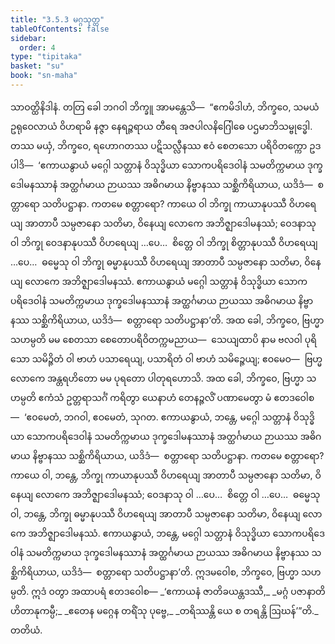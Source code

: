```yaml
---
title: "3.5.3 မဂ္ဂသုတ္တ"
tableOfContents: false
sidebar:
  order: 4
type: "tipitaka"
basket: "su"
book: "sn-maha"
---
```



<DynamicBreadcrumb />

<Division number="409" book="sn-maha">

<Paragraph number="943" book="sn-maha">
သာဝတ္ထိနိဒါနံ. တတြ ခေါ ဘဂဝါ ဘိက္ခူ အာမန္တေသိ—  “ဧကမိဒါဟံ, ဘိက္ခဝေ, သမယံ ဥရုဝေလာယံ ဝိဟရာမိ နဇ္ဇာ နေရဉ္ဇရာယ တီရေ အဇပါလနိဂြေါဓေ ပဌမာဘိသမ္ဗုဒ္ဓေါ. တဿ မယှံ, ဘိက္ခဝေ, ရဟောဂတဿ ပဋိသလ္လီနဿ ဧဝံ စေတသော ပရိဝိတက္ကော ဥဒပါဒိ—  ‘ဧကာယနွာယံ မဂ္ဂေါ သတ္တာနံ ဝိသုဒ္ဓိယာ သောကပရိဒေဝါနံ သမတိက္ကမာယ ဒုက္ခဒေါမနဿာနံ အတ္ထင်္ဂမာယ ဉာယဿ အဓိဂမာယ နိဗ္ဗာနဿ သစ္ဆိကိရိယာယ, ယဒိဒံ—  စတ္တာရော သတိပဋ္ဌာနာ.
</Paragraph>

<Paragraph number="944" book="sn-maha">
ကတမေ စတ္တာရော? ကာယေ ဝါ ဘိက္ခု ကာယာနုပဿီ ဝိဟရေယျ အာတာပီ သမ္ပဇာနော သတိမာ, ဝိနေယျ လောကေ အဘိဇ္ဈာဒေါမနဿံ; ဝေဒနာသု ဝါ ဘိက္ခု ဝေဒနာနုပဿီ ဝိဟရေယျ …ပေ…  စိတ္တေ ဝါ ဘိက္ခု စိတ္တာနုပဿီ ဝိဟရေယျ …ပေ…  ဓမ္မေသု ဝါ ဘိက္ခု ဓမ္မာနုပဿီ ဝိဟရေယျ အာတာပီ သမ္ပဇာနော သတိမာ, ဝိနေယျ လောကေ အဘိဇ္ဈာဒေါမနဿံ. ဧကာယနွာယံ မဂ္ဂေါ သတ္တာနံ ဝိသုဒ္ဓိယာ သောကပရိဒေဝါနံ သမတိက္ကမာယ ဒုက္ခဒေါမနဿာနံ အတ္ထင်္ဂမာယ ဉာယဿ အဓိဂမာယ နိဗ္ဗာနဿ သစ္ဆိကိရိယာယ, ယဒိဒံ—  စတ္တာရော သတိပဋ္ဌာနာ’တိ.
</Paragraph>

<Paragraph number="945" book="sn-maha">
အထ ခေါ, ဘိက္ခဝေ, ဗြဟ္မာ သဟမ္ပတိ မမ စေတသာ စေတောပရိဝိတက္ကမညာယ—  သေယျထာပိ နာမ ဗလဝါ ပုရိသော သမိဉ္ဇိတံ ဝါ ဗာဟံ ပသာရေယျ, ပသာရိတံ ဝါ ဗာဟံ သမိဉ္ဇေယျ; ဧဝမေဝ—  ဗြဟ္မလောကေ အန္တရဟိတော မမ ပုရတော ပါတုရဟောသိ. အထ ခေါ, ဘိက္ခဝေ, ဗြဟ္မာ သဟမ္ပတိ ဧကံသံ ဥတ္တရာသင်္ဂံ ကရိတွာ ယေနာဟံ တေနဉ္ဇလိံ ပဏာမေတွာ မံ ဧတဒဝေါစ—  ‘ဧဝမေတံ, ဘဂဝါ, ဧဝမေတံ, သုဂတ. ဧကာယနွာယံ, ဘန္တေ, မဂ္ဂေါ သတ္တာနံ ဝိသုဒ္ဓိယာ သောကပရိဒေဝါနံ သမတိက္ကမာယ ဒုက္ခဒေါမနဿာနံ အတ္ထင်္ဂမာယ ဉာယဿ အဓိဂမာယ နိဗ္ဗာနဿ သစ္ဆိကိရိယာယ, ယဒိဒံ—  စတ္တာရော သတိပဋ္ဌာနာ.
</Paragraph>

<Paragraph number="946" book="sn-maha">
ကတမေ စတ္တာရော? ကာယေ ဝါ, ဘန္တေ, ဘိက္ခု ကာယာနုပဿီ ဝိဟရေယျ အာတာပီ သမ္ပဇာနော သတိမာ, ဝိနေယျ လောကေ အဘိဇ္ဈာဒေါမနဿံ; ဝေဒနာသု ဝါ …ပေ…  စိတ္တေ ဝါ …ပေ…  ဓမ္မေသု ဝါ, ဘန္တေ, ဘိက္ခု ဓမ္မာနုပဿီ ဝိဟရေယျ အာတာပီ သမ္ပဇာနော သတိမာ, ဝိနေယျ လောကေ အဘိဇ္ဈာဒေါမနဿံ. ဧကာယနွာယံ, ဘန္တေ, မဂ္ဂေါ သတ္တာနံ ဝိသုဒ္ဓိယာ သောကပရိဒေဝါနံ သမတိက္ကမာယ ဒုက္ခဒေါမနဿာနံ အတ္ထင်္ဂမာယ ဉာယဿ အဓိဂမာယ နိဗ္ဗာနဿ သစ္ဆိကိရိယာယ, ယဒိဒံ—  စတ္တာရော သတိပဋ္ဌာနာ’တိ.
</Paragraph>

<Paragraph number="947" book="sn-maha">
ဣဒမဝေါစ, ဘိက္ခဝေ, ဗြဟ္မာ သဟမ္ပတိ. ဣဒံ ဝတွာ အထာပရံ ဧတဒဝေါစ—
</Paragraph>

<Paragraph number="948" type="verses" book="sn-maha">
_‘ဧကာယနံ ဇာတိခယန္တဒဿီ,_  
_မဂ္ဂံ ပဇာနာတိ ဟိတာနုကမ္ပီ;_  
_ဧတေန မဂ္ဂေန တရိံသု ပုဗ္ဗေ,_  
_တရိဿန္တိ ယေ စ တရန္တိ ဩဃန်’”တိ._  


</Paragraph>
</Division>

<Paragraph number="949" type="center" book="sn-maha">
တတိယံ.
</Paragraph>